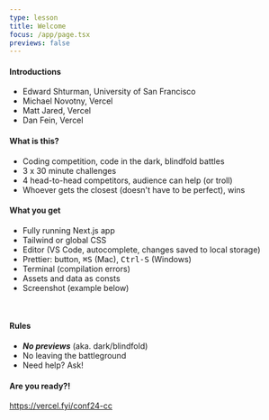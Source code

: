 ```yaml
---
type: lesson
title: Welcome
focus: /app/page.tsx
previews: false
---
```



<LocalStorage client:load />
<Prettier client:load />

#### Introductions

- Edward Shturman, University of San Francisco
- Michael Novotny, Vercel
- Matt Jared, Vercel
- Dan Fein, Vercel

#### What is this?

- Coding competition, code in the dark, blindfold battles
- 3 x 30 minute challenges
- 4 head-to-head competitors, audience can help (or troll)
- Whoever gets the closest (doesn't have to be perfect), wins

#### What you get

- Fully running Next.js app
- Tailwind or global CSS
- Editor (VS Code, autocomplete, changes saved to local storage)
- Prettier: button, <kbd>⌘S</kbd> (Mac), <kbd>Ctrl-S</kbd> (Windows)
- Terminal (compilation errors)
- Assets and data as consts
- Screenshot (example below)

<br />
<EnlargeImage client:load src="/example.svg" />

#### Rules

- **_No previews_** (aka. dark/blindfold)
- No leaving the battleground
- Need help? Ask!

#### Are you ready?!

https://vercel.fyi/conf24-cc
